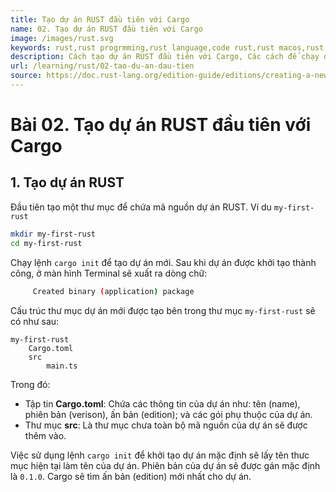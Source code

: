 ```yaml
---
title: Tạo dự án RUST đầu tiên với Cargo
name: 02. Tạo dự án RUST đầu tiên với Cargo
image: /images/rust.svg
keywords: rust,rust progrmming,rust language,code rust,rust macos,rust windows
description: Cách tạo dự án RUST đầu tiên với Cargo, Các cách để chạy được dự án RUST
url: /learning/rust/02-tao-du-an-dau-tien
source: https://doc.rust-lang.org/edition-guide/editions/creating-a-new-project.html
---
```


# Bài 02. Tạo dự án RUST đầu tiên với Cargo

## 1. Tạo dự án RUST

Đầu tiên tạo một thư mục để chứa mã nguồn dự án RUST. Ví du `my-first-rust`

```sh
mkdir my-first-rust
cd my-first-rust
```

Chạy lệnh `cargo init` để tạo dự án mới. Sau khi dự án được khởi tạo thành công, ở màn hình Terminal sẽ xuất ra dòng chữ:

```sh
     Created binary (application) package
```

Cấu trúc thư mục dự án mới được tạo bên trong thư mục `my-first-rust` sẽ có như sau:

```
my-first-rust
    Cargo.toml
    src
        main.ts
```

Trong đó:

- Tập tin **Cargo.toml**: Chứa các thông tin của dự án như: tên (name), phiên bản (verison), ấn bản (edition); và các gói phụ thuộc của dự án.
- Thư mục **src**: Là thư mục chưa toàn bộ mã nguồn của dự án sẽ được thêm vào.

Việc sử dụng lệnh `cargo init` để khởi tạo dự án mặc định sẽ lấy tên thưc mục hiện tại làm tên của dự án. 
Phiên bản của dự án sẽ được gán mặc định là `0.1.0`. Cargo sẽ tìm ấn bản (edition) mới nhất cho dự án.
